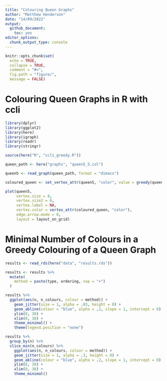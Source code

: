 ```yaml
---
title: "Colouring Queen Graphs"
author: "Matthew Henderson"
date: "14/09/2022"
output:
  github_document:
    toc: yes
editor_options: 
  chunk_output_type: console
---
```


```r
knitr::opts_chunk$set(
  echo = TRUE,
  collapse = TRUE,
  comment = "#>",
  fig.path = "figure/",
  message = FALSE)
```

# Colouring Queen Graphs in R with ccli

```r
library(dplyr)
library(ggplot2)
library(here)
library(igraph)
library(readr)
library(stringr)

source(here("R", "ccli_greedy.R"))

queen_path <- here("graphs", "queen5_5.col")

queen5 <- read_graph(queen_path, format = "dimacs")

coloured_queen <- set_vertex_attr(queen5, "color", value = greedy(queen_path))

plot(queen5,
     vertex.size = 8,
     vertex.size2 = 8,
     vertex.label = NA,
     vertex.color = vertex_attr(coloured_queen, "color"),
     edge.arrow.mode = 0,
     layout = layout_on_grid)
```

# Minimal Number of Colours in a Greedy Colouring of a Queen Graph

```r
results <- read_rds(here("data", "results.rds"))

results <- results %>%
  mutate(
    method = paste(type, ordering, sep = "+")
  )

results %>%
  ggplot(aes(n, n_colours, colour = method)) +
    geom_jitter(size = 1, alpha = .03, height = 0) +
    geom_abline(colour = "blue", alpha = .2, slope = 1, intercept = 0) +
    ylim(0, 30) +
    xlim(0, 30) +
    theme_minimal() +
    theme(legend.position = "none")
```


```r
results %>%
  group_by(n) %>%
  slice_min(n_colours) %>%
    ggplot(aes(n, n_colours, colour = method)) +
    geom_jitter(size = 1, alpha = .3, height = 0) +
    geom_abline(colour = "blue", alpha = .2, slope = 1, intercept = 0) +
    ylim(0, 30) +
    xlim(0, 30) +
    theme_minimal()
```
